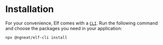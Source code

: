 # Installation

For your convenience, Elf comes with a [`CLI`](./cli). Run the following command and choose the packages you need in your application:

```bash
npx @ngneat/elf-cli install
```
